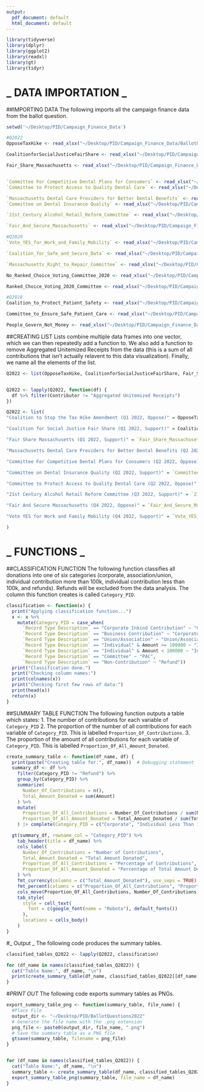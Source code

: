 ```yaml
---
output:
  pdf_document: default
  html_document: default
---
```


```r
library(tidyverse)
library(dplyr)
library(ggplot2)
library(readxl)
library(gt)
library(tidyr)
```

# _ DATA IMPORTATION _

##IMPORTING DATA
The following imports all the campaign finance data from the ballot question. 
```r
setwd('~/Desktop/PID/Campaign_Finance_Data')

#Q2022
OpposeTaxHike <- read_xlsx("~/Desktop/PID/Campaign_Finance_Data/BallotQuestions2022Data/Question1/Coalition_to_Stop_the_Tax_Hike_Amendment.xlsx")

CoalitionforSocialJusticeFairShare <- read_xlsx("~/Desktop/PID/Campaign_Finance_Data/BallotQuestions2022Data/Question1/CoalitionforSocialJusticeFairShare.xlsx")

Fair_Share_Massachusetts <- read_xlsx("~/Desktop/PID/Campaign_Finance_Data/BallotQuestions2022Data/Question1/Fair_Share_Massachusetts.xlsx") 


`Committee For Competitive Dental Plans for Consumers` <- read_xlsx("~/Desktop/PID/Campaign_Finance_Data/BallotQuestions2022Data/Question2/Committee For Competitive Dental Plans for Consumers.xlsx")
`Committee to Protect Access to Quality Dental Care` <- read_xlsx("~/Desktop/PID/Campaign_Finance_Data/BallotQuestions2022Data/Question2/Committee_to_Protect_Access_to_Quality_Dental_Care.xlsx")

`Massachusetts Dental Care Providers for Better Dental Benefits` <- read_xlsx("~/Desktop/PID/Campaign_Finance_Data/BallotQuestions2022Data/Question2/Massachusetts Dental Care Providers for Better Dental Benefits.xlsx")
`Committee on Dental Insurance Quality` <- read_xlsx("~/Desktop/PID/Campaign_Finance_Data/BallotQuestions2022Data/Question2/Committee on Dental Insurance Quality.xlsx")

`21st_Century_Alcohol_Retail_Reform_Committee` <- read_xlsx("~/Desktop/PID/Campaign_Finance_Data/BallotQuestions2022Data/Question3/21st_Century_Alcohol_Retail_Reform_Committee.xlsx")

`Fair_And_Secure_Massachusetts` <- read_xlsx("~/Desktop/PID/Campaign_Finance_Data/BallotQuestions2022Data/Question4/Fair_And_Secure_Massachusetts.xlsx")

#Q2020
`Vote_YES_for_Work_and_Family_Mobility` <- read_xlsx("~/Desktop/PID/Campaign_Finance_Data/BallotQuestions2022Data/Question4/Vote_YES_for_Work_and_Family_Mobility.xlsx")

`Coalition_for_Safe_and_Secure_Data` <- read_xlsx("~/Desktop/PID/Campaign_Finance_Data/BallotQuestions2020Data/Question1/Coalition_for_Safe_and_Secure_Data.xlsx")

`Massachusetts_Right_to_Repair_Committee` <- read_xlsx("~/Desktop/PID/Campaign_Finance_Data/BallotQuestions2020Data/Question1/Massachusetts_Right_to_Repair_Committee.xlsx")

No_Ranked_Choice_Voting_Committee_2020 <- read_xlsx("~/Desktop/PID/Campaign_Finance_Data/BallotQuestions2020Data/Question2/No_Ranked_Choice_Voting_Committee 2020.xlsx")

Ranked_Choice_Voting_2020_Committee <- read_xlsx("~/Desktop/PID/Campaign_Finance_Data/BallotQuestions2020Data/Question2/Ranked_Choice_Voting_2020_Committee.xlsx")

#Q2018 
Coalition_to_Protect_Patient_Safety <- read_xlsx("~/Desktop/PID/Campaign_Finance_Data/BallotQuestions2018Data/Question1/Coalition_to_Protect_Patient_Safety.xlsx")

Committee_to_Ensure_Safe_Patient_Care <- read_xlsx("~/Desktop/PID/Campaign_Finance_Data/BallotQuestions2018Data/Question1/Committee_to_Ensure_Safe_Patient_Care.xlsx")

People_Govern_Not_Money <- read_xlsx("~/Desktop/PID/Campaign_Finance_Data/BallotQuestions2018Data/Question2/People_Govern_Not_Money.xlsx")
```

##CREATING LIST
Lists combine multiple data frames into one vector, which we can then repeatedly add a function to. We also add a function to remove Aggregated Unitemized Receipts from the data (this is a sum of all contributions that isn't actually relavent to this data visualization). Finally, we name all the elements of the list. 

```r
Q2022 <- list(OpposeTaxHike, CoalitionforSocialJusticeFairShare, Fair_Share_Massachusetts, `Massachusetts Dental Care Providers for Better Dental Benefits`, `Committee For Competitive Dental Plans for Consumers`, `Committee on Dental Insurance Quality`, `Committee to Protect Access to Quality Dental Care`, `21st_Century_Alcohol_Retail_Reform_Committee`, `Fair_And_Secure_Massachusetts`, `Vote_YES_for_Work_and_Family_Mobility`)


Q2022 <- lapply(Q2022, function(df) {
  df %>% filter(Contributor != "Aggregated Unitemized Receipts")
})

Q2022 <- list(
"Coalition to Stop the Tax Hike Amendment (Q1 2022, Oppose)" = OpposeTaxHike, 

"Coalition for Social Justice Fair Share (Q1 2022, Support)" = CoalitionforSocialJusticeFairShare, 

"Fair Share Massachusetts (Q1 2022, Support)" = `Fair_Share_Massachusetts`, 

"Massachusetts Dental Care Providers for Better Dental Benefits (Q2 2022, Support)" = `Massachusetts Dental Care Providers for Better Dental Benefits`,

"Committee For Competitive Dental Plans for Consumers (Q2 2022, Oppose)" = `Committee For Competitive Dental Plans for Consumers`, 

"Committee on Dental Insurance Quality (Q2 2022, Support)" = `Committee on Dental Insurance Quality`, 

"Committee to Protect Access to Quality Dental Care (Q2 2022, Oppose)" = `Committee to Protect Access to Quality Dental Care`,

"21st Century Alcohol Retail Reform Committee (Q3 2022, Support)" = `21st_Century_Alcohol_Retail_Reform_Committee`,

"Fair And Secure Massachusetts (Q4 2022, Oppose)" = `Fair_And_Secure_Massachusetts`,

"Vote YES for Work and Family Mobility (Q4 2022, Support)" = `Vote_YES_for_Work_and_Family_Mobility`

)

```

# _ FUNCTIONS _ 

##CLASSIFICATION FUNCTION
The following function classifies all donations into one of six categories (corporate, association/union, individual contribution more than 100k, individual contribution less than 100k, and refunds). Refunds will be excluded from the data analysis. The column this function creates is called `Category_PID`. 

```r
classification <- function(x) { 
  print("Applying classification function...")
  x <- x %>%       
    mutate(Category_PID = case_when(
      `Record Type Description` == "Corporate Inkind Contribution" ~ "Corporate", 
      `Record Type Description` == "Business Contribution" ~ "Corporate", 
      `Record Type Description` == "Union/Association" ~ "Union/Association",
      `Record Type Description` == "Individual" & Amount >= 100000 ~ "Individual More Than 100K", 
      `Record Type Description` == "Individual" & Amount < 100000 ~ "Individual Less Than 100K",
      `Record Type Description` == "Committee" ~ "PAC", 
      `Record Type Description` == "Non-Contribution" ~ "Refund"))
  print("Classification done.")
  print("Checking column names:")
  print(colnames(x))
  print("Checking first few rows of data:")
  print(head(x))
  return(x)
}
```

##SUMMARY TABLE FUNCTION
The following function outputs a table which states:
1. The number of contributions for each variable of `Category_PID`
2. The proportion of the number of all contributions for each variable of `Category_PID`. This is labelled `Proportion_Of_Contributions`.
3. The proportion of the amount of all contributions for each variable of `Category_PID`. This is labelled 
`Proportion_Of_All_Amount_Donated`.

```r
create_summary_table <- function(df_name, df) {
  print(paste("Creating table for:", df_name))  # Debugging statement
  summary_df <- df %>%
    filter(Category_PID != "Refund") %>%
    group_by(Category_PID) %>%
    summarize(
      Number_Of_Contributions = n(),
      Total_Amount_Donated = sum(Amount)
    ) %>%
    mutate(
      Proportion_Of_All_Contributions = Number_Of_Contributions / sum(Number_Of_Contributions),
      Proportion_Of_All_Amount_Donated = Total_Amount_Donated / sum(Total_Amount_Donated)
    ) |> complete(Category_PID = c("Corporate", "Individual Less Than 100K", "Individual More Than 100K", "Union/Association", "PAC"), fill = list(Number_Of_Contributions = 0, Total_Amount_Donated = 0, Proportion_Of_All_Contributions = 0, Proportion_Of_All_Amount_Donated = 0))

  gt(summary_df, rowname_col = "Category_PID") %>%
    tab_header(title = df_name) %>%
    cols_label(
      Number_Of_Contributions = "Number of Contributions", 
      Total_Amount_Donated = "Total Amount Donated", 
      Proportion_Of_All_Contributions = "Percentage of Contributions", 
      Proportion_Of_All_Amount_Donated = "Percentage of Total Amount Donated"
    ) %>%
    fmt_currency(columns = c("Total_Amount_Donated"), use_seps = TRUE) %>%
    fmt_percent(columns = c("Proportion_Of_All_Contributions", "Proportion_Of_All_Amount_Donated"), decimals = 2) %>%
    cols_move(Proportion_Of_All_Contributions, Number_Of_Contributions) %>%
    tab_style(
      style = cell_text(
        font = c(google_font(name = "Roboto"), default_fonts())
      ),
      locations = cells_body()
    )
}
``` 

#_ Output _ 
The following code produces the summary tables.

```r
classified_tables_Q2022 <- lapply(Q2022, classification)

for (df_name in names(classified_tables_Q2022)) {
  cat("Table Name:", df_name, "\n")
  print(create_summary_table(df_name, classified_tables_Q2022[[df_name]]))
}

```


#_PRINT OUT_ 
The following code exports summary tables as PNGs. 

```r
export_summary_table_png <- function(summary_table, file_name) {
  #Place File
  output_dir <- "~/Desktop/PID/BallotQuestions2022"
  # Generate the file name with the .png extension
  png_file <- paste0(output_dir, file_name, ".png")
  # Save the summary table as a PNG file
  gtsave(summary_table, filename = png_file)
}


for (df_name in names(classified_tables_Q2022)) {
  cat("Table Name:", df_name, "\n")
  summary_table <- create_summary_table(df_name, classified_tables_Q2022[[df_name]])
  export_summary_table_png(summary_table, file_name = df_name)
}
```





